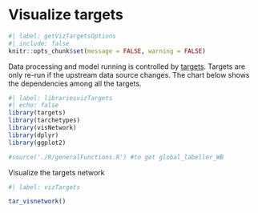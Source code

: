 # Visualize targets

```r
#| label: getVizTargetsOptions
#| include: false
knitr::opts_chunk$set(message = FALSE, warning = FALSE)
```

Data processing and model running is controlled by [targets](https://books.ropensci.org/targets/). Targets are only re-run if the upstream data source changes. The chart below shows the dependencies among all the targets.
```r
#| label: librariesvizTargets
#| echo: false
library(targets)
library(tarchetypes)
library(visNetwork)
library(dplyr)
library(ggplot2)

#source('./R/generalFunctions.R') #to get global_labeller_WB
```

Visualize the targets network
```r
#| label: vizTargets

tar_visnetwork()
```
